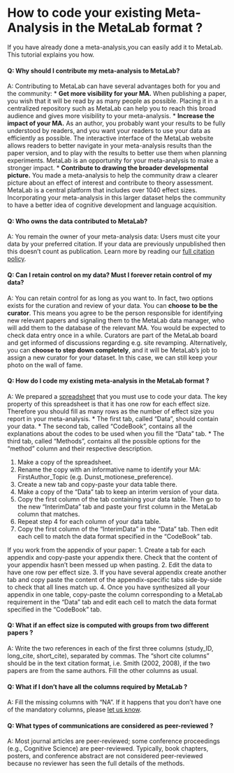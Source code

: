 
# How to code your existing Meta-Analysis in the MetaLab format ?

If you have already done a meta-analysis,you can easily add it to MetaLab. This tutorial explains you how.

#### Q: Why should I contribute my meta-analysis to MetaLab?

A: Contributing to MetaLab can have several advantages both for you and the community:
* **Get more visibility for your MA.** When publishing a paper, you wish that it will be read by as many people as possible. Placing it in a centralized repository such as MetaLab can help you to reach this broad audience and gives more visibility to your meta-analysis.
* **Increase the impact of your MA.** As an author, you probably want your results to be fully understood by readers, and you want your readers to use your data as efficiently as possible. The interactive interface of the MetaLab website allows readers to better navigate in your meta-analysis results than the paper version, and to play with the results to better use them when planning experiments. MetaLab is an opportunity for your meta-analysis to make a stronger impact.
* **Contribute to drawing the broader developmental picture.** You made a meta-analysis to help the community draw a clearer picture about an effect of interest and contribute to theory assessment. MetaLab is a central platform that includes over 1040 effect sizes. Incorporating your meta-analysis in this larger dataset helps the community to have a better idea of cognitive development and language acquisition.

#### Q: Who owns the data contributed to MetaLab? 

A: You remain the owner of your meta-analysis data: Users must cite your data by your preferred citation. If your data are previously unpublished then this doesn't count as publication. Learn more by reading our [full citation policy](https://langcog.github.io/metalab2/publications.html). 

#### Q: Can I retain control on my data? Must I forever retain control of my data?

A: You can retain control for as long as you want to. In fact, two options exists for the curation and review of your data. You can **choose to be the curator**. This means you agree to be the person responsible for identifying new relevant papers and signaling them to the MetaLab data manager, who will add them to the database of the relevant MA. You would be expected to check data entry once in a while. Curators are part of the MetaLab board and get informed of discussions regarding e.g. site revamping. Alternatively, you can **choose to step down completely**, and it will be MetaLab’s job to assign a new curator for your dataset. In this case, we can still keep your photo on the wall of fame.

#### Q: How do I code my existing meta-analysis in the MetaLab format ? 

A: We prepared a [spreadsheet](https://docs.google.com/spreadsheets/d/12Y_2BcFSu48t0F8a_xrY1Ro2fJoCIV1h8O627WNcrjY/edit#gid=0) that you must use to code your data. The key property of this spreadsheet is that it has one row for each effect size. Therefore you should fill as many rows as the number of effect size you report in your meta-analysis. 
* The first tab, called “Data”, should contain your data. 
* The second tab, called “CodeBook”, contains all the explanations about the codes to be used when you fill the “Data” tab. 
* The third tab, called “Methods”, contains all the possible options for the “method” column and their respective description. 

1. Make a copy of the spreadsheet.
2. Rename the copy  with an informative name to identify your MA: FirstAuthor_Topic (e.g. Dunst_motionese_preference).
3. Create a new tab and copy-paste your data table there.
4. Make a copy of the “Data” tab to keep an interim version of your data.
5. Copy the first column of the tab containing your data table. Then go to the new “InterimData” tab and paste your first column in the MetaLab column that matches. 
6. Repeat step 4 for each column of your data table.
7. Copy the first column of the “InterimData” in the “Data” tab. Then edit each cell to match the data format specified in the “CodeBook” tab.

If you work from the appendix of your paper:
1. Create a tab for each appendix and copy-paste your appendix there. Check that the content of your appendix hasn’t been messed up when pasting.
2. Edit the data to have one row per effect size.
3. If you have several appendix create another tab and copy paste the content of the appendix-specific tabs side-by-side to check that all lines match up. 
4. Once you have synthesized all your appendix in one table, copy-paste the column corresponding to a MetaLab requirement in the “Data” tab and edit each cell to match the data format specified in the “CodeBook” tab. 

#### Q: What if an effect size is computed with groups from two different papers ?

A: Write the two references in each of the first three columns (study_ID, long_cite, short_cite), separated by commas. The “short cite columns” should be in the text citation format, i.e. Smith (2002, 2008), if the two papers are from the same authors. 
Fill the other columns as usual. 

#### Q: What if I don’t have all the columns required by MetaLab ?

A: Fill the missing columns with “NA”. If it happens that you don’t have one of the mandatory columns, please [let us know](metalab-project@googlegroups.com).

#### Q: What types of communications are considered as peer-reviewed ?

A: Most journal articles are peer-reviewed; some conference proceedings (e.g., Cognitive Science) are peer-reviewed. Typically, book chapters, posters, and conference abstract are not considered peer-reviewed because no reviewer has seen the full details of the methods.
